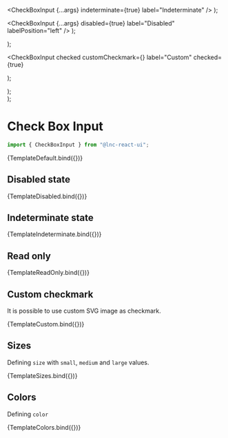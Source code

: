 
<Meta title="Basic Inputs/Check Box Input" component={CheckBoxInput} />


  <CheckBoxInput {...args} indeterminate={true} label="Indeterminate" />
);

  <CheckBoxInput
    {...args}
    disabled={true}
    label="Disabled"
    labelPosition="left"
  />
);

  <div style={{ display: "flex", gap: "12px" }}>
    <CheckBoxInput {...args} readOnly={true} checked />
    <CheckBoxInput {...args} readOnly={true} />
  </div>
);

  <CheckBoxInput
    checked
    customCheckmark={<img src={image} alt="" />}
    label="Custom"
    checked={true}
  ></CheckBoxInput>
);

  <div style={{ display: "flex", gap: "12px" }}>
    <CheckBoxInput {...args} size="small" />
    <CheckBoxInput {...args} size="medium" />
    <CheckBoxInput {...args} size="large" />
  </div>
);

  <div style={{ display: "flex", gap: "12px" }}>
    <CheckBoxInput {...args} color="primary" />
    <CheckBoxInput {...args} color="secondary" />
    <CheckBoxInput {...args} color="success" />
    <CheckBoxInput {...args} color="warning" />
    <CheckBoxInput {...args} color="danger" />
    <CheckBoxInput {...args} color="information" />
  </div>
);

# Check Box Input

```jsx
import { CheckBoxInput } from "@lnc-react-ui";
```

<Canvas withSource="open">
  <Story
    name="Default"
    args={{
      checked: true,
    }}
  >
    {TemplateDefault.bind({})}
  </Story>
</Canvas>

<ArgsTable story="Default" />

## Disabled state

<Canvas>
  <Story name="Disabled">{TemplateDisabled.bind({})}</Story>
</Canvas>

## Indeterminate state

<Canvas>
  <Story name="Indeterminate">{TemplateIndeterminate.bind({})}</Story>
</Canvas>

## Read only

<Canvas>
  <Story name="Read Only">{TemplateReadOnly.bind({})}</Story>
</Canvas>

## Custom checkmark

It is possible to use custom SVG image as checkmark.

<Canvas withSource="open">
  <Story name="Icon">{TemplateCustom.bind({})}</Story>
</Canvas>

## Sizes

Defining `size` with `small`, `medium` and `large` values.

<Canvas>
  <Story
    name="Sizes"
    args={{
      checked: true,
    }}
  >
    {TemplateSizes.bind({})}
  </Story>
</Canvas>

## Colors

Defining `color`

<Canvas>
  <Story
    name="Colors"
    args={{
      size: "small",
      checked: true,
    }}
  >
    {TemplateColors.bind({})}
  </Story>
</Canvas>
